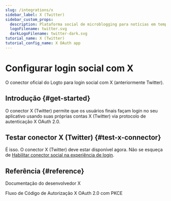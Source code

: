 ```yaml
---
slug: /integrations/x
sidebar_label: X (Twitter)
sidebar_custom_props:
  description: Plataforma social de microblogging para notícias em tempo real, discussões e ferramentas de pagamentos / criadores.
  logoFilename: twitter.svg
  darkLogoFilename: twitter-dark.svg
tutorial_name: X (Twitter)
tutorial_config_name: X OAuth app
---
```




# Configurar login social com X

O conector oficial do Logto para login social com X (anteriormente Twitter).

<GuideTip />

## Introdução \{#get-started}

O conector X (Twitter) permite que os usuários finais façam login no seu aplicativo usando suas próprias contas X (Twitter) via protocolo de autenticação X OAuth 2.0.

<Integration />

## Testar conector X (Twitter) \{#test-x-connector}

É isso. O conector X (Twitter) deve estar disponível agora. Não se esqueça de [Habilitar conector social na experiência de login](/connectors/social-connectors/#enable-social-sign-in).

## Referência \{#reference}

<Url href="https://developer.x.com/en/docs">Documentação do desenvolvedor X</Url>

<Url href="https://developer.x.com/en/docs/authentication/oauth-2-0/authorization-code">
  Fluxo de Código de Autorização X OAuth 2.0 com PKCE
</Url>